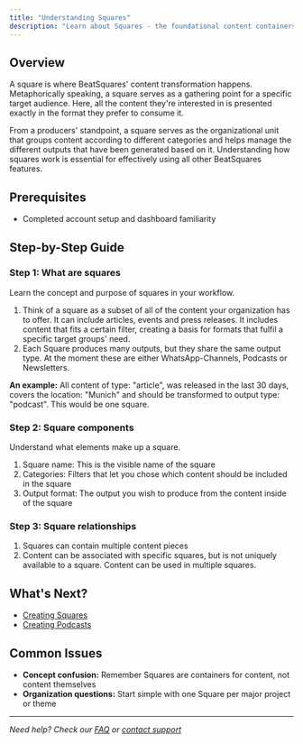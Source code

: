 ```yaml
---
title: "Understanding Squares"
description: "Learn about Squares - the foundational content containers in BeatSquares that organize and structure your creative projects"
---
```




## Overview

A square is where BeatSquares' content transformation happens. Metaphorically speaking, a square serves as a gathering point for a specific target audience. Here, all the content they're interested in is presented exactly in the format they prefer to consume it.

From a producers' standpoint, a square serves as the organizational unit that groups content according to different categories and helps manage the different outputs that have been generated based on it. Understanding how squares work is essential for effectively using all other BeatSquares features.

## Prerequisites

- Completed account setup and dashboard familiarity

## Step-by-Step Guide

### Step 1: What are squares

Learn the concept and purpose of squares in your workflow.

1. Think of a square as a subset of all of the content your organization has to offer. It can include articles, events and press releases. It includes content that fits a certain filter, creating a basis for formats that fulfil a specific target groups' need.
2. Each Square produces many outputs, but they share the same output type. At the moment these are either WhatsApp-Channels, Podcasts or Newsletters.

**An example:**
All content of type: "article", was released in the last 30 days, covers the location: "Munich" and  should be transformed to output type: "podcast". This would be one square.

### Step 2: Square components

Understand what elements make up a square.

1. Square name: This is the visible name of the square
2. Categories: Filters that let you chose which content should be included in the square
3. Output format: The output you wish to produce from the content inside of the square

### Step 3: Square relationships

1. Squares can contain multiple content pieces
2. Content can be associated with specific squares, but is not uniquely available to a square. Content can be used in multiple squares.

## What's Next?

- [Creating Squares](/core-features/creating-squares)
- [Creating Podcasts](/core-features/creating-podcasts)

## Common Issues

- **Concept confusion:** Remember Squares are containers for content, not content themselves
- **Organization questions:** Start simple with one Square per major project or theme

---
*Need help? Check our [FAQ](/troubleshooting/faq) or [contact support](mailto:support@beatsquares.com)*
